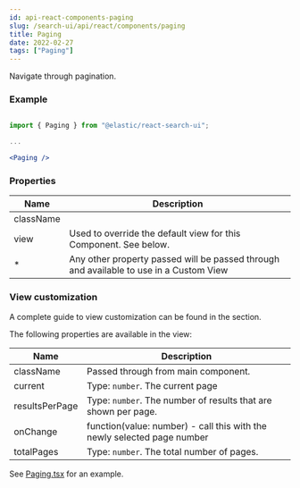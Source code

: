 ```yaml
---
id: api-react-components-paging
slug: /search-ui/api/react/components/paging
title: Paging
date: 2022-02-27
tags: ["Paging"]
---
```


Navigate through pagination.

### Example

```jsx

import { Paging } from "@elastic/react-search-ui";

...

<Paging />
```

### Properties

| Name      | Description                                                                                                                                                          |
| --------- | -------------------------------------------------------------------------------------------------------------------------------------------------------------------- |
| className |                                                                                                                                                                      |
| view      | Used to override the default view for this Component. See <DocLink id="api-react-components-paging" section="view-customization" text="View customization" /> below. |
| \*        | Any other property passed will be passed through and available to use in a Custom View                                                                               |

### View customization

A complete guide to view customization can be found in the <DocLink id="guides-customizing-styles-and-html" section="customizing-html" text="Customization: Component views and HTML" /> section.

The following properties are available in the view:

| Name           | Description                                                             |
| -------------- | ----------------------------------------------------------------------- |
| className      | Passed through from main component.                                     |
| current        | Type: `number`. The current page                                        |
| resultsPerPage | Type: `number`. The number of results that are shown per page.          |
| onChange       | function(value: number) - call this with the newly selected page number |
| totalPages     | Type: `number`. The total number of pages.                              |

See [Paging.tsx](https://github.com/elastic/search-ui/blob/main/packages/react-search-ui-views/src/Paging.tsx) for an example.
